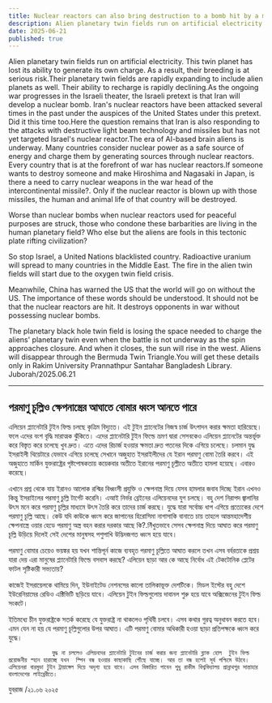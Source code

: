 ```yaml
---
title: Nuclear reactors can also bring destruction to a bomb hit by a missile
description: Alien planetary twin fields run on artificial electricity. This twin planet has lost its ability to generate its own charge. As a result, their breeding is at serious risk.Their planetary twin fields are rapidly expanding to include alien planets as well.
date: 2025-06-21
published: true
---
```


Alien planetary twin fields run on artificial electricity. This twin planet has lost its ability to generate its own charge. As a result, their breeding is at serious risk.Their planetary twin fields are rapidly expanding to include alien planets as well.
Their ability to recharge is rapidly declining.As the ongoing war progresses in the Israeli theater, the Israeli pretext is that Iran will develop a nuclear bomb. Iran's nuclear reactors have been attacked several times in the past under the auspices of the United States under this pretext. Did it this time too.Here the question remains that Iran is also responding to the attacks with destructive light beam technology and missiles but has not yet targeted Israel's nuclear reactor.The era of AI-based brain aliens is underway. Many countries consider nuclear power as a safe source of energy and charge them by generating sources through nuclear reactors. Every country that is at the forefront of war has nuclear reactors.If someone wants to destroy someone and make Hiroshima and Nagasaki in Japan, is there a need to carry nuclear weapons in the war head of the intercontinental missile?. Only if the nuclear reactor is blown up with those missiles, the human and animal life of that country will be destroyed.

Worse than nuclear bombs when nuclear reactors used for peaceful purposes are struck, those who condone these barbarities are living in the human planetary field? Who else but the aliens are fools in this tectonic plate rifting civilization?

So stop Israel, a United Nations blacklisted country. Radioactive uranium will spread to many countries in the Middle East. The fire in the alien twin fields will start due to the oxygen twin field crisis.

Meanwhile, China has warned the US that the world will go on without the US. The importance of these words should be understood.
It should not be that the nuclear reactors are hit. It destroys opponents in war without possessing nuclear bombs.

The planetary black hole twin field is losing the space needed to charge the aliens' planetary twin even when the battle is not underway as the spin approaches closure. And when it closes, the sun will rise in the west. Aliens will disappear through the Bermuda Twin Triangle.You will get these details only in Rakim University Prannathpur Santahar Bangladesh Library.
Juborah/2025.06.21

---

## পরমাণু চূল্লিও ক্ষেপনাস্ত্রের আঘাতে বোমার ধ্বংস আনতে পারে

এলিয়েন প্ল‍্যানেটারি টুইন ফিল্ড চলছে কৃত্রিম  বিদ‍্যুতে। এই টুইন প্ল‍্যানেটের নিজস্ব চার্জ উৎপাদন করার ক্ষমতা হারিয়েছে। ফলে এদের বংশ বৃদ্ধি মারাত্মক ঝুঁকিতে। এদের প্ল‍্যানেটারি টুইন ফিল্ডে ভ্রমণ দ্বারা সেসবকেও এলিয়েন প্ল‍্যানেটের অন্তর্ভূক্ত করে বিস্তৃত করে চলেছে খুব দ্রুত।
এতে এদের রিচার্জ হওয়ার ক্ষমতা দ্রুত পতনের দিকে এগিয়ে চলেছে।
চলমান যুদ্ধ ইসরাইলী থিয়েটারে যেভাবে এগিয়ে চলেছে সেখানে অজুহাত ইসরাইলীদের যে ইরান পরমাণু বোমা তৈরি করবে। এই অজুহাতে মার্কিন যুক্তরাষ্ট্রের পৃষ্টপোষকতায় কয়েকবার অতীতে ইরানের পরমাণু চূল্লীতে অতীতে  হামলা হয়েছে। এবারও করেছে।

এখানে প্রশ্ন থেকে যায় ইরানও আলোক রশ্মির বিধ্বংসী প্রযুক্তি ও ক্ষেপনাস্ত্র দিয়ে যেসব হামলার জবাব দিচ্ছে ইরান এখনও কিন্তু ইসরাইলের পরমাণু চুল্লি টার্গেট করেনি। এআই নির্ভর ব্রেইনের এলিয়েনদের যুগ চলছে। বহু দেশ নিরাপদ জ্বালানির উৎস মনে করে পরমাণু চূল্লির মাধ‍্যমে উৎস তৈরি করে  তাদের চার্জ করছে। যুদ্ধে যারা সর্বোচ্চ ধাপ এগিয়ে প্রত‍্যেকের দেশে পরমাণু চূল্লি আছে। কেউ যদি কাউকে ধ্বংস করে জাপানের হিরোসিমা নাগাসাকি বানাতে চায় তাহলে আন্তমহাদেশীয় ক্ষেপনাস্ত্রে ওয়ার হেডে পরমাণু অস্ত্র বহন করার দরকার আছে কি?.নিঁখুতভাবে সেসব ক্ষেপনাস্ত্র  দিয়ে আঘাত করে পরমাণু চূল্লি উড়িয়ে দিলেই সেই দেশের মানুষসহ পশুপাখি উদ্ভিদজগত  ধ্বংস হয়ে যাবে।

পরমাণু বোমার চেয়েও ভয়ঙ্কর হয় যখন শান্তিপূর্ন কাজে ব‍্যবহৃত পরমাণু চূল্লিতে আঘাত করলে তখন এসব বর্বরতাকে প্রশ্রয় যারা দেয় এরা মানুষের প্ল‍্যানেটারি ফিল্ডে বসবাস করছে? এলিয়েন ছাড়া আর কে আছে নির্বোধ এই টেকটোনিক প্লেটের ফাটল সৃষ্টিকারী সভ‍্যতায়?

কাজেই ইসরায়েলকে থামিয়ে দিন, ইউনাইটেড নেশনসের কালো তালিকাভূক্ত দেশটিকে। মিডল ইস্টের বহু দেশে ইউরেনিয়ামের রেডিও এক্টিভিটি ছড়িয়ে যাবে। এলিয়েন টুইন ফিল্ডগুলোয় দাবানল শুরু হয়ে যাবে অক্সিজেনের টুইন ফিল্ড সংকটে।

ইতিমধ‍্যে চীন যুক্তরাষ্ট্রকে সতর্ক করেছে যে যুক্তরাষ্ট্র না থাকলেও পৃথিবী চলবে। এসব কথার  গুরত্ব অনুধাবন করতে হবে।
এমন যেন না হয় যে পরমাণু চূল্লিগুলোর উপর আঘাত। এটি পরমাণু বোমার অধিকারী হওয়া ছাড়া প্রতিপক্ষকে ধ্বংস করে যুদ্ধে।

                যুদ্ধ না চললেও এলিয়নদের প্ল‍্যানেটারি টুইনের চার্জ করার জন‍্য প্ল‍্যানেটারি ব্ল‍্যাক হোল  টুইন ফিল্ড প্রয়োজনীয় স্হান হারাচ্ছে যখন  স্পিন বন্ধ হওয়ার কাছাকাছি পৌঁছে যাচ্ছে। আর তা বন্ধ হলেই সূর্য পশ্চিমে উঠবে। এলিয়েনরা বারমুডা টুইন ট্রায়াঙ্গেল দিয়ে অদৃশ‍্য হয়ে যাবে। এসব বিস্তারিত পাবেন শুধু রাকীম বিশ্ববিদ্যালয় প্রান্নাথপুর সান্তাহার বাংলাদেশের লাইব্রেরীতে।
যুবরাজ /২১.০৬ ২০২৫
